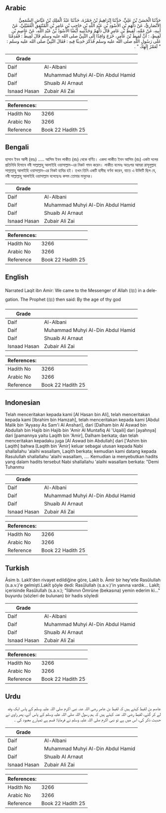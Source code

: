 ## Arabic


<div dir="rtl" lang="ar" style={{fontSize:'larger',backgroundColor:'#f8f9fa',padding:20}}>
حَدَّثَنَا الْحَسَنُ بْنُ عَلِيٍّ، حَدَّثَنَا إِبْرَاهِيمُ بْنُ حَمْزَةَ، حَدَّثَنَا عَبْدُ الْمَلِكِ بْنُ عَيَّاشٍ السَّمَعِيُّ الأَنْصَارِيُّ، عَنْ دَلْهَمِ بْنِ الأَسْوَدِ بْنِ عَبْدِ اللَّهِ بْنِ حَاجِبِ بْنِ عَامِرِ بْنِ الْمُنْتَفِقِ الْعُقَيْلِيِّ، عَنْ أَبِيهِ، عَنْ عَمِّهِ، لَقِيطِ بْنِ عَامِرٍ قَالَ دَلْهَمٌ وَحَدَّثَنِيهِ أَيْضًا الأَسْوَدُ بْنُ عَبْدِ اللَّهِ، عَنْ عَاصِمِ بْنِ لَقِيطٍ، ‏:‏ أَنَّ لَقِيطَ بْنَ عَامِرٍ، خَرَجَ وَافِدًا إِلَى النَّبِيِّ صلى الله عليه وسلم قَالَ لَقِيطٌ ‏:‏ فَقَدِمْنَا عَلَى رَسُولِ اللَّهِ صلى الله عليه وسلم فَذَكَرَ حَدِيثًا فِيهِ ‏:‏ فَقَالَ النَّبِيُّ صلى الله عليه وسلم ‏:‏ ‏ "‏ لَعَمْرُ إِلَهِكَ ‏"‏ ‏.‏
</div>
<div style={{backgroundColor:'#f8f9fa',padding:20, marginBottom: 10}}><table> <thead> <tr> <th>Grade</th> <th></th> </tr> </thead> <tbody> <tr><td>Daif</td><td>Al-Albani</td></tr><tr><td>Daif</td><td>Muhammad Muhyi Al-Din Abdul Hamid</td></tr><tr><td>Daif</td><td>Shuaib Al Arnaut</td></tr><tr><td>Isnaad Hasan</td><td>Zubair Ali Zai</td></tr></tbody></table><table> <thead> <tr> <th>References:</th> <th></th> </tr> </thead> <tbody><tr><td>Hadith No</td><td>3266</td></tr><tr><td>Arabic No</td><td>3266</td></tr><tr><td>Reference</td><td>Book 22 Hadith 25</td></tr></tbody></table></div>

## Bengali


<div dir="ltr" lang="bn" style={{fontSize:'larger',backgroundColor:'#f8f9fa',padding:20}}>
হাসান ইবন আলী (রহঃ) ..... আসিম ইবন লাকীত (রাঃ) থেকে বর্ণিত। একদা লাকীত ইবন আসিম (রাঃ) একটা দলের প্রতিনিধি হিসাবে নবী সাল্লাল্লাহু আলাইহি ওয়াসাল্লাম-এর নিকট গমন করেন। লাকীত বলেনঃ অতঃপর আমরা রাসূলুল্লাহ সাল্লাল্লাহু আলাইহি ওয়াসাল্লাম-এর নিকট হাযির হই। তখন তিনি একটি হাদীছ বর্ণনা করেন, যাতে এ উক্তিটি ছিল যে, নবী সাল্লাল্লাহু আলাইহি ওয়াসাল্লাম বলেছেনঃ কসম তোমার মাবুদের।
</div>
<div style={{backgroundColor:'#f8f9fa',padding:20, marginBottom: 10}}><table> <thead> <tr> <th>Grade</th> <th></th> </tr> </thead> <tbody> <tr><td>Daif</td><td>Al-Albani</td></tr><tr><td>Daif</td><td>Muhammad Muhyi Al-Din Abdul Hamid</td></tr><tr><td>Daif</td><td>Shuaib Al Arnaut</td></tr><tr><td>Isnaad Hasan</td><td>Zubair Ali Zai</td></tr></tbody></table><table> <thead> <tr> <th>References:</th> <th></th> </tr> </thead> <tbody><tr><td>Hadith No</td><td>3266</td></tr><tr><td>Arabic No</td><td>3266</td></tr><tr><td>Reference</td><td>Book 22 Hadith 25</td></tr></tbody></table></div>

## English


<div dir="ltr" lang="en" style={{fontSize:'larger',backgroundColor:'#f8f9fa',padding:20}}>
Narrated Laqit ibn Amir: We came to the Messenger of Allah (ﷺ) in a delegation. The Prophet (ﷺ) then said: By the age of thy god
</div>
<div style={{backgroundColor:'#f8f9fa',padding:20, marginBottom: 10}}><table> <thead> <tr> <th>Grade</th> <th></th> </tr> </thead> <tbody> <tr><td>Daif</td><td>Al-Albani</td></tr><tr><td>Daif</td><td>Muhammad Muhyi Al-Din Abdul Hamid</td></tr><tr><td>Daif</td><td>Shuaib Al Arnaut</td></tr><tr><td>Isnaad Hasan</td><td>Zubair Ali Zai</td></tr></tbody></table><table> <thead> <tr> <th>References:</th> <th></th> </tr> </thead> <tbody><tr><td>Hadith No</td><td>3266</td></tr><tr><td>Arabic No</td><td>3266</td></tr><tr><td>Reference</td><td>Book 22 Hadith 25</td></tr></tbody></table></div>

## Indonesian


<div dir="ltr" lang="id" style={{fontSize:'larger',backgroundColor:'#f8f9fa',padding:20}}>
Telah menceritakan kepada kami [Al Hasan bin Ali], telah menceritakan kepada kami [Ibrahim bin Hamzah], telah menceritakan kepada kami [Abdul Malik bin 'Ayyasy As Sam'i Al Anshari], dari [Dalham bin Al Aswad bin Abdullah bin Hajib bin Hajib bin 'Amir Al Muntafiq Al 'Uqaili] dari [ayahnya] dari [pamannya yaitu Laqith bin 'Amir], Dalham berkata; dan telah menceritakan kepadaku juga [Al Aswad bin Abdullah] dari ['Ashim bin Laqith] bahwa [Laqith bin 'Amir] keluar sebagai utusan kepada Nabi shallallahu 'alaihi wasallam, Laqith berkata; kemudian kami datang kepada Rasulullah shallallahu 'alaihi wasallam, …. Kemudian ia menyebutkan hadits yang dalam hadits tersebut Nabi shallallahu 'alaihi wasallam berkata: "Demi Tuhanmu
</div>
<div style={{backgroundColor:'#f8f9fa',padding:20, marginBottom: 10}}><table> <thead> <tr> <th>Grade</th> <th></th> </tr> </thead> <tbody> <tr><td>Daif</td><td>Al-Albani</td></tr><tr><td>Daif</td><td>Muhammad Muhyi Al-Din Abdul Hamid</td></tr><tr><td>Daif</td><td>Shuaib Al Arnaut</td></tr><tr><td>Isnaad Hasan</td><td>Zubair Ali Zai</td></tr></tbody></table><table> <thead> <tr> <th>References:</th> <th></th> </tr> </thead> <tbody><tr><td>Hadith No</td><td>3266</td></tr><tr><td>Arabic No</td><td>3266</td></tr><tr><td>Reference</td><td>Book 22 Hadith 25</td></tr></tbody></table></div>

## Turkish


<div dir="ltr" lang="tr" style={{fontSize:'larger',backgroundColor:'#f8f9fa',padding:20}}>
Âsim b. Lakît'den rivayet edildiğine göre, Lakît b. Âmir bir hey'etle Rasûlullah (s.a.v.)'e gelmişti.Lakît şöyle dedi: Rasûlullah (s.a.v.)'in yanına vardık... Lakît; içerisinde Rasûlullah (s.a.v.); "İlâhının Ömrüne (bekasına) yemin ederim ki..." buyurdu (sözleri de bulunan) bir hadis söyledi
</div>
<div style={{backgroundColor:'#f8f9fa',padding:20, marginBottom: 10}}><table> <thead> <tr> <th>Grade</th> <th></th> </tr> </thead> <tbody> <tr><td>Daif</td><td>Al-Albani</td></tr><tr><td>Daif</td><td>Muhammad Muhyi Al-Din Abdul Hamid</td></tr><tr><td>Daif</td><td>Shuaib Al Arnaut</td></tr><tr><td>Isnaad Hasan</td><td>Zubair Ali Zai</td></tr></tbody></table><table> <thead> <tr> <th>References:</th> <th></th> </tr> </thead> <tbody><tr><td>Hadith No</td><td>3266</td></tr><tr><td>Arabic No</td><td>3266</td></tr><tr><td>Reference</td><td>Book 22 Hadith 25</td></tr></tbody></table></div>

## Urdu


<div dir="rtl" lang="ur" style={{fontSize:'larger',backgroundColor:'#f8f9fa',padding:20}}>
عاصم بن لقیط کہتے ہیں کہ لقیط بن عامر رضی اللہ عنہ نبی اکرم صلی اللہ علیہ وسلم کے پاس ایک وفد لے کر گئے، لقیط رضی اللہ عنہ کہتے ہیں کہ ہم رسول اللہ صلی اللہ علیہ وسلم کے پاس آئے، پھر راوی نے حدیث ذکر کی، اس میں ہے تو نبی اکرم صلی اللہ علیہ وسلم نے فرمایا: قسم ہے تمہارے معبود کی ۔
</div>
<div style={{backgroundColor:'#f8f9fa',padding:20, marginBottom: 10}}><table> <thead> <tr> <th>Grade</th> <th></th> </tr> </thead> <tbody> <tr><td>Daif</td><td>Al-Albani</td></tr><tr><td>Daif</td><td>Muhammad Muhyi Al-Din Abdul Hamid</td></tr><tr><td>Daif</td><td>Shuaib Al Arnaut</td></tr><tr><td>Isnaad Hasan</td><td>Zubair Ali Zai</td></tr></tbody></table><table> <thead> <tr> <th>References:</th> <th></th> </tr> </thead> <tbody><tr><td>Hadith No</td><td>3266</td></tr><tr><td>Arabic No</td><td>3266</td></tr><tr><td>Reference</td><td>Book 22 Hadith 25</td></tr></tbody></table></div>